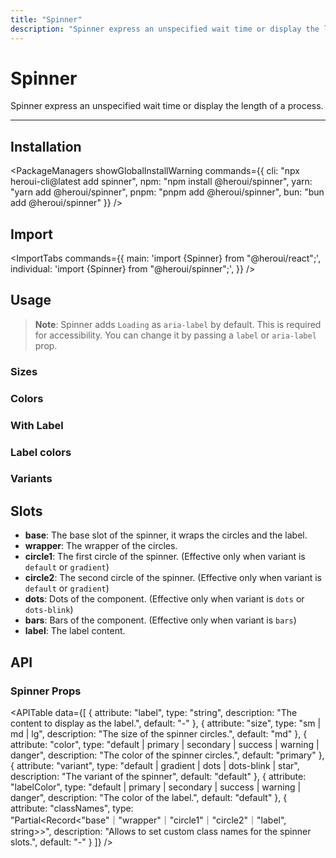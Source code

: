 ```yaml
---
title: "Spinner"
description: "Spinner express an unspecified wait time or display the length of a process."
---
```



# Spinner

Spinner express an unspecified wait time or display the length of a process.

<ComponentLinks component="spinner" rscCompatible />

---

<CarbonAd/>

## Installation

<PackageManagers
  showGlobalInstallWarning
  commands={{
    cli: "npx heroui-cli@latest add spinner",
    npm: "npm install @heroui/spinner",
    yarn: "yarn add @heroui/spinner",
    pnpm: "pnpm add @heroui/spinner",
    bun: "bun add @heroui/spinner"
  }}
/>


## Import

<ImportTabs
  commands={{
    main: 'import {Spinner} from "@heroui/react";',
    individual: 'import {Spinner} from "@heroui/spinner";',
  }}
/>

## Usage

<CodeDemo title="Usage" files={spinnerContent.usage} />

> **Note**: Spinner adds `Loading` as `aria-label` by default. This is required for accessibility. You can change it by passing a `label` or `aria-label` prop.

### Sizes

<CodeDemo title="Sizes" files={spinnerContent.sizes} />

### Colors

<CodeDemo title="Colors" files={spinnerContent.colors} />

### With Label

<CodeDemo title="With Label" files={spinnerContent.label} />

### Label colors

<CodeDemo title="Label colors" files={spinnerContent.labelColors} />

### Variants

<CodeDemo title="Label colors" files={spinnerContent.variants} />

## Slots

- **base**: The base slot of the spinner, it wraps the circles and the label.
- **wrapper**: The wrapper of the circles.
- **circle1**: The first circle of the spinner. (Effective only when variant is `default` or `gradient`)
- **circle2**: The second circle of the spinner. (Effective only when variant is `default` or `gradient`)
- **dots**: Dots of the component. (Effective only when variant is `dots` or `dots-blink`)
- **bars**: Bars of the component. (Effective only when variant is `bars`)
- **label**: The label content.

<Spacer y={4} />

## API

### Spinner Props

<APITable
  data={[
    {
      attribute: "label",
      type: "string",
      description: "The content to display as the label.",
      default: "-"
    },
    {
      attribute: "size", 
      type: "sm | md | lg",
      description: "The size of the spinner circles.",
      default: "md"
    },
    {
      attribute: "color",
      type: "default | primary | secondary | success | warning | danger",
      description: "The color of the spinner circles.",
      default: "primary"
    },
    {
      attribute: "variant",
      type: "default | gradient | dots | dots-blink | star",
      description: "The variant of the spinner",
      default: "default"
    },
    {
      attribute: "labelColor",
      type: "default | primary | secondary | success | warning | danger", 
      description: "The color of the label.",
      default: "default"
    },
    {
      attribute: "classNames",
      type: "Partial<Record<\"base\"｜\"wrapper\"｜\"circle1\"｜\"circle2\"｜\"label\", string>>",
      description: "Allows to set custom class names for the spinner slots.",
      default: "-"
    }
  ]}
/>
